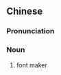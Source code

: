 {{also|字型产生器}}
==Chinese==
{{zh-forms|s=字型产生器|type=1121}}

===Pronunciation===
{{zh-pron
|m=zì xíng chǎnshēng qì
|cat=n
}}

===Noun===
{{zh-noun}}

# {{lb|zh|Taiwanese Mandarin}} font maker
